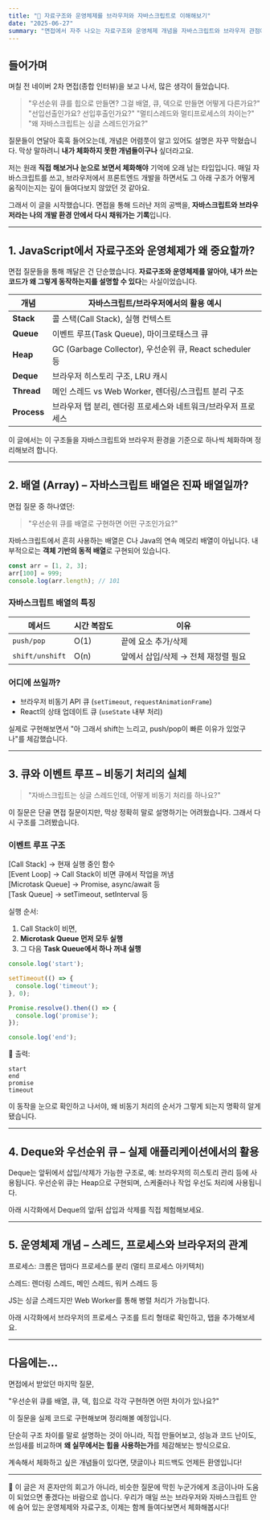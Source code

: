 ```yaml
---
title: "🧠 자료구조와 운영체제를 브라우저와 자바스크립트로 이해해보기"
date: "2025-06-27"
summary: "면접에서 자주 나오는 자료구조와 운영체제 개념을 자바스크립트와 브라우저 관점에서 시각적으로 체화해봅니다."
---
```




## 들어가며

며칠 전 네이버 2차 면접(종합 인터뷰)을 보고 나서, 많은 생각이 들었습니다.

> "우선순위 큐를 힙으로 만들면? 그걸 배열, 큐, 덱으로 만들면 어떻게 다른가요?"
> "선입선출인가요? 선입후출인가요?"
> "멀티스레드와 멀티프로세스의 차이는?"
> "왜 자바스크립트는 싱글 스레드인가요?"

질문들이 연달아 훅훅 들어오는데, 개념은 어렴풋이 알고 있어도 설명은 자꾸 막혔습니다. 막상 말하려니 **내가 체화하지 못한 개념들이구나** 싶더라고요.

저는 원래 **직접 해보거나 눈으로 보면서 체화해야** 기억에 오래 남는 타입입니다. 매일 자바스크립트를 쓰고, 브라우저에서 프론트엔드 개발을 하면서도 그 아래 구조가 어떻게 움직이는지는 깊이 들여다보지 않았던 것 같아요.

그래서 이 글을 시작했습니다. 면접을 통해 드러난 저의 공백을, **자바스크립트와 브라우저라는 나의 개발 환경 안에서 다시 채워가는 기록**입니다.

---

## 1. JavaScript에서 자료구조와 운영체제가 왜 중요할까?

면접 질문들을 통해 깨달은 건 단순했습니다. **자료구조와 운영체제를 알아야, 내가 쓰는 코드가 왜 그렇게 동작하는지를 설명할 수 있다**는 사실이었습니다.

| 개념          | 자바스크립트/브라우저에서의 활용 예시                              |
| ----------- | ------------------------------------------------- |
| **Stack**   | 콜 스택(Call Stack), 실행 컨텍스트                         |
| **Queue**   | 이벤트 루프(Task Queue), 마이크로태스크 큐                     |
| **Heap**    | GC (Garbage Collector), 우선순위 큐, React scheduler 등 |
| **Deque**   | 브라우저 히스토리 구조, LRU 캐시                              |
| **Thread**  | 메인 스레드 vs Web Worker, 렌더링/스크립트 분리 구조              |
| **Process** | 브라우저 탭 분리, 렌더링 프로세스와 네트워크/브라우저 프로세스               |

이 글에서는 이 구조들을 자바스크립트와 브라우저 환경을 기준으로 하나씩 체화하며 정리해보려 합니다.

<DataStructureMapping />

---

## 2. 배열 (Array) – 자바스크립트 배열은 진짜 배열일까?

면접 질문 중 하나였던:

> "우선순위 큐를 배열로 구현하면 어떤 구조인가요?"

자바스크립트에서 흔히 사용하는 배열은 C나 Java의 연속 메모리 배열이 아닙니다. 내부적으로는 **객체 기반의 동적 배열**로 구현되어 있습니다.

```js
const arr = [1, 2, 3];
arr[100] = 999;
console.log(arr.length); // 101
```

### 자바스크립트 배열의 특징

| 메서드             | 시간 복잡도 | 이유                    |
| --------------- | ------ | --------------------- |
| `push/pop`      | O(1)   | 끝에 요소 추가/삭제           |
| `shift/unshift` | O(n)   | 앞에서 삽입/삭제 → 전체 재정렬 필요 |

### 어디에 쓰일까?

- 브라우저 비동기 API 큐 (`setTimeout`, `requestAnimationFrame`)
- React의 상태 업데이트 큐 (`useState` 내부 처리)

실제로 구현해보면서 "아 그래서 shift는 느리고, push/pop이 빠른 이유가 있었구나"를 체감했습니다.

<ArrayVisualization />

---

## 3. 큐와 이벤트 루프 – 비동기 처리의 실체

> "자바스크립트는 싱글 스레드인데, 어떻게 비동기 처리를 하나요?"

이 질문은 단골 면접 질문이지만, 막상 정확히 말로 설명하기는 어려웠습니다. 그래서 다시 구조를 그려봤습니다.

### 이벤트 루프 구조

[Call Stack] → 현재 실행 중인 함수  
[Event Loop] → Call Stack이 비면 큐에서 작업을 꺼냄  
[Microtask Queue] → Promise, async/await 등  
[Task Queue] → setTimeout, setInterval 등

실행 순서:

1. Call Stack이 비면,
2. **Microtask Queue 먼저 모두 실행**
3. 그 다음 **Task Queue에서 하나 꺼내 실행**

```js
console.log('start');

setTimeout(() => {
  console.log('timeout');
}, 0);

Promise.resolve().then(() => {
  console.log('promise');
});

console.log('end');
```

📌 출력:

```
start
end
promise
timeout
```

이 동작을 눈으로 확인하고 나서야, 왜 비동기 처리의 순서가 그렇게 되는지 명확히 알게 됐습니다.

<EventLoopVisualization />

---

## 4. Deque와 우선순위 큐 – 실제 애플리케이션에서의 활용

Deque는 앞뒤에서 삽입/삭제가 가능한 구조로, 예: 브라우저의 히스토리 관리 등에 사용됩니다. 우선순위 큐는 Heap으로 구현되며, 스케줄러나 작업 우선도 처리에 사용됩니다.

아래 시각화에서 Deque의 앞/뒤 삽입과 삭제를 직접 체험해보세요.

<DequeVisualization />

---

## 5. 운영체제 개념 – 스레드, 프로세스와 브라우저의 관계

프로세스: 크롬은 탭마다 프로세스를 분리 (멀티 프로세스 아키텍처)

스레드: 렌더링 스레드, 메인 스레드, 워커 스레드 등

JS는 싱글 스레드지만 Web Worker를 통해 병렬 처리가 가능합니다.

아래 시각화에서 브라우저의 프로세스 구조를 트리 형태로 확인하고, 탭을 추가해보세요.

<BrowserProcessTree />

---

## 다음에는...

면접에서 받았던 마지막 질문,

"우선순위 큐를 배열, 큐, 덱, 힙으로 각각 구현하면 어떤 차이가 있나요?"

이 질문을 실제 코드로 구현해보며 정리해볼 예정입니다.

단순히 구조 차이를 말로 설명하는 것이 아니라, 직접 만들어보고, 성능과 코드 난이도, 쓰임새를 비교하며 **왜 실무에서는 힙을 사용하는가**를 체감해보는 방식으로요.

계속해서 체화하고 싶은 개념들이 있다면, 댓글이나 피드백도 언제든 환영입니다!

---

🙏 이 글은 저 혼자만의 회고가 아니라, 비슷한 질문에 막힌 누군가에게 조금이나마 도움이 되었으면 좋겠다는 바람으로 씁니다. 우리가 매일 쓰는 브라우저와 자바스크립트 안에 숨어 있는 운영체제와 자료구조, 이제는 함께 들여다보면서 체화해봅시다!
